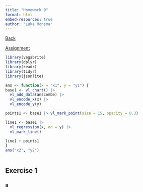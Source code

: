 ```yaml
---
title: "Homework 9"
format: html
embed-resources: true
author: "Luke Monsma"
---
```


[Back](https://lukemonsma.github.io/DATA304/)

[Assignment](https://calvin-data304.netlify.app/hw/hw09-maps-etc.html)

```r
library(vegabrite)
library(dplyr)
library(readr)
library(tidyr)
library(jsonlite)

ans <- function(x = "x1", y = "y1") {
base1 <- vl_chart() |>
  vl_add_data(anscombe) |>
  vl_encode_x(x) |>
  vl_encode_y(y)

points1 <- base1 |> vl_mark_point(size = 15, opacity = 0.3)

line1 <- base1 |> 
  vl_regression(x, on = y) |>
  vl_mark_line()

line1 + points1
}
ans("x2", "y2")
  

```

## Exercise 1

### a

